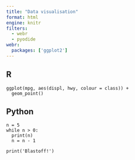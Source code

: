 ```yaml
---
title: "Data visualisation"
format: html
engine: knitr
filters:
  - webr
  - pyodide
webr:
  packages: ['ggplot2']
---
```


## R

```webr-r
ggplot(mpg, aes(displ, hwy, colour = class)) + 
  geom_point()
```

## Python

```pyodide-python
n = 5
while n > 0:
  print(n)
  n = n - 1

print('Blastoff!')
```

